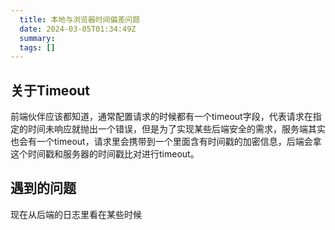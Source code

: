 ```yaml
---
  title: 本地与浏览器时间偏差问题
  date: 2024-03-05T01:34:49Z
  summary:
  tags: []
---
```

  
  ## 关于Timeout
前端伙伴应该都知道，通常配置请求的时候都有一个timeout字段，代表请求在指定的时间未响应就抛出一个错误，但是为了实现某些后端安全的需求，服务端其实也会有一个timeout，请求里会携带到一个里面含有时间戳的加密信息，后端会拿这个时间戳和服务器的时间戳比对进行timeout。

## 遇到的问题
现在从后端的日志里看在某些时候
  